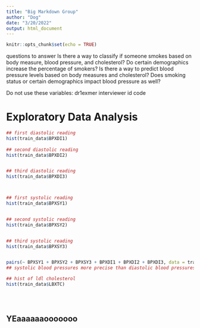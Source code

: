 ---
title: "Big Markdown Group"
author: "Dog"
date: "3/20/2022"
output: html_document
---

```{r setup, include=FALSE}
knitr::opts_chunk$set(echo = TRUE)
```

questions to answer
Is there a way to classify if someone smokes based on body measure, blood pressure, and cholesterol? Do certain demographics increase the percentage of smokers?
Is there a way to predict blood pressure levels based on body measures and cholesterol? Does smoking status or certain demographics impact blood pressure as well?

Do not use these variables:
dr1exmer interviewer id code


# Exploratory Data Analysis

```{r}

## first diastolic reading
hist(train_data$BPXDI1)
 
## second diastolic reading
hist(train_data$BPXDI2)


## third diastolic reading
hist(train_data$BPXDI3)



## first systolic reading
hist(train_data$BPXSY1)


## second systolic reading
hist(train_data$BPXSY2)


## third systolic reading
hist(train_data$BPXSY3)


pairs(~ BPXSY1 + BPXSY2 + BPXSY3 + BPXDI1 + BPXDI2 + BPXDI3, data = train_data)     
## systolic blood pressures more precise than diastolic blood pressures (more correlated)

```

```{r}

## hist of ldl cholesterol
hist(train_data$LBXTC)


 
```




##  YEaaaaaaooooooo

